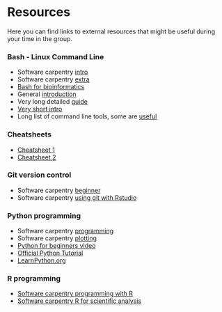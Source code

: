 # Resources

Here you can find links to external resources that might be useful during your time in the group.  

### Bash - Linux Command Line

* Software carpentry [intro](http://swcarpentry.github.io/shell-novice/)
* Software carpentry [extra](http://carpentries-incubator.github.io/shell-extras/)
* [Bash for bioinformatics](http://omgenomics.com/bash-intro/)
* General [introduction](https://help.ubuntu.com/community/Beginners/BashScripting)
* Very long detailed [guide](https://guide.bash.academy/)
* [Very short intro](https://stackabuse.com/introduction-to-bash/)
* Long list of command line tools, some are [useful](http://tldp.org/LDP/GNU-Linux-Tools-Summary/html/GNU-Linux-Tools-Summary.html)


### Cheatsheets

* [Cheatsheet 1](https://files.fosswire.com/2007/08/fwunixref.pdf)
* [Cheatsheet 2](http://www.rain.org/~mkummel/unix.html)


### Git version control

* Software carpentry [beginner](http://swcarpentry.github.io/git-novice/)
* Software carpentry [using git with Rstudio](https://carpentries-incubator.github.io/git-Rstudio-course/)

### Python programming

* Software carpentry [programming](http://swcarpentry.github.io/python-novice-inflammation/)
* Software carpentry [plotting](http://swcarpentry.github.io/python-novice-gapminder/)
* [Python for beginners video](https://www.youtube.com/watch?v=rfscVS0vtbw)
* [Official Python Tutorial](https://docs.python.org/3/tutorial/index.html)
* [LearnPython.org](https://www.learnpython.org/)

### R  programming

* [Software carpentry programming with R](http://swcarpentry.github.io/r-novice-inflammation/)
* [Software carpentry R for scientific analysis](http://swcarpentry.github.io/r-novice-gapminder/)


